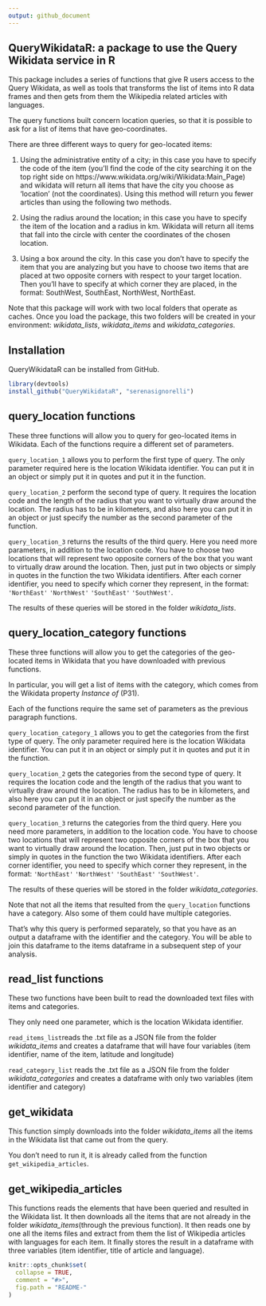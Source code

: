 ```yaml
---
output: github_document
---
```


## QueryWikidataR: a package to use the Query Wikidata service in R

This package includes a series of functions that give R users access to the Query Wikidata, as well as tools that transforms the list of items into R data frames and then gets from them the Wikipedia related articles with languages. 

The query functions built concern location queries, so that it is possible to ask for a list of items that have geo-coordinates. 

There are three different ways to query for geo-located items:
  
1. Using the administrative entity of a city; in this case you have to specify the code of the item (you'll find the code of the city searching it on the top right side on https://www.wikidata.org/wiki/Wikidata:Main_Page) and wikidata will return all items that have the city you choose as 'location' (not the coordinates). Using this method will return you fewer articles than using the following two methods. 
                                                                                  
2. Using the radius around the location; in this case you have to specify the item of the location and a radius in km. Wikidata will return all items that fall into the circle with center the coordinates of the chosen location.

3. Using a box around the city. In this case you don't have to specify the item that you are analyzing but you have to choose two items that are placed at two opposite corners with respect to your target location. Then you'll have to specify at which corner they are placed, in the format: SouthWest, SouthEast, NorthWest, NorthEast. 

Note that this package will work with two local folders that operate as caches. Once you load the package, this two folders will be created in your environment: *wikidata_lists*, *wikidata_items* and *wikidata_categories*.

## Installation

QueryWikidataR can be installed from GitHub. 

```r
library(devtools)
install_github("QueryWikidataR", "serenasignorelli") 
```

## query_location functions

These three functions will allow you to query for geo-located items in Wikidata. Each of the functions require a different set of parameters.

`query_location_1` allows you to perform the first type of query. The only parameter required here is the location Wikidata identifier. You can put it in an object or simply put it in quotes and put it in the function.

`query_location_2` perform the second type of query. It requires the location code and the length of the radius that you want to virtually draw around the location. The radius has to be in kilometers, and also here you can put it in an object or just specify the number as the second parameter of the function. 

`query_location_3` returns the results of the third query. Here you need more parameters, in addition to the location code. You have to choose two locations that will represent two opposite corners of the box that you want to virtually draw around the location. Then, just put in two objects or simply in quotes in the function the two Wikidata identifiers. After each corner identifier, you need to specify which corner they represent, in the format: `'NorthEast'` `'NorthWest'` `'SouthEast'` `'SouthWest'`.

The results of these queries will be stored in the folder *wikidata_lists*. 

## query_location_category functions

These three functions will allow you to get the categories of the geo-located items in Wikidata that you have downloaded with previous functions. 

In particular, you will get a list of items with the category, which comes from the Wikidata property *Instance of* (P31).

Each of the functions require the same set of parameters as the previous paragraph functions. 

`query_location_category_1` allows you to get the categories from the first type of query. The only parameter required here is the location Wikidata identifier. You can put it in an object or simply put it in quotes and put it in the function.

`query_location_2` gets the categories from the second type of query. It requires the location code and the length of the radius that you want to virtually draw around the location. The radius has to be in kilometers, and also here you can put it in an object or just specify the number as the second parameter of the function. 

`query_location_3` returns the categories from the third query. Here you need more parameters, in addition to the location code. You have to choose two locations that will represent two opposite corners of the box that you want to virtually draw around the location. Then, just put in two objects or simply in quotes in the function the two Wikidata identifiers. After each corner identifier, you need to specify which corner they represent, in the format: `'NorthEast'` `'NorthWest'` `'SouthEast'` `'SouthWest'`.

The results of these queries will be stored in the folder *wikidata_categories*. 

Note that not all the items that resulted from the `query_location` functions have a category. Also some of them could have multiple categories. 

That's why this query is performed separately, so that you have as an output a dataframe with the identifier and the category. You will be able to join this dataframe to the items dataframe in a subsequent step of your analysis. 

## read_list functions

These two functions have been built to read the downloaded text files with items and categories. 

They only need one parameter, which is the location Wikidata identifier.

`read_items_list`reads the .txt file as a JSON file from the folder *wikidata_items* and creates a dataframe that will have four variables (item identifier, name of the item, latitude and longitude) 

`read_category_list` reads the .txt file as a JSON file from the folder *wikidata_categories* and creates a dataframe with only two variables (item identifier and category)

## get_wikidata

This function simply downloads into the folder *wikidata_items* all the items in the Wikidata list that came out from the query. 

You don't need to run it, it is already called from the function `get_wikipedia_articles`. 

## get_wikipedia_articles

This functions reads the elements that have been queried and resulted in the Wikidata list. It then downloads all the items that are not already in the folder *wikidata_items*(through the previous function). It then reads one by one all the items files and extract from them the list of Wikipedia articles with languages for each item. It finally stores the result in a dataframe with three variables (item identifier, title of article and language). 

```r
knitr::opts_chunk$set(
  collapse = TRUE,
  comment = "#>",
  fig.path = "README-"
)
```
